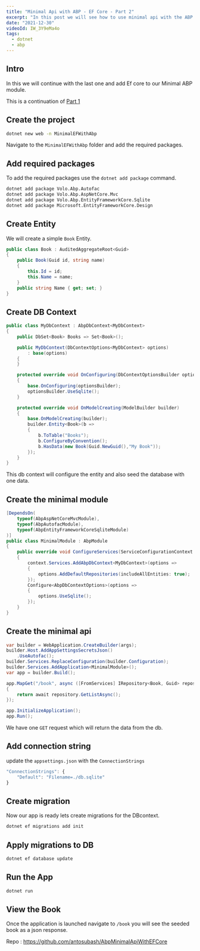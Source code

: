 ```yaml
---
title: "Minimal Api with ABP - EF Core - Part 2"
excerpt: "In this post we will see how to use minimal api with the ABP application and configure EF core."
date: "2021-12-30"
videoId: IW_3Y9eMa4o
tags:
  - dotnet
  - abp
---
```

<TOCInline toc={props.toc} asDisclosure />

## Intro

In this we will continue with the last one and add Ef core to our Minimal ABP module.

This is a continuation of [Part 1](https://blog.antosubash.com/posts/abp-with-minimal-api-p1)

## Create the project

```bash
dotnet new web -n MinimalEFWithAbp
```

Navigate to the `MinimalEFWithAbp` folder and add the required packages.

## Add required packages

To add the required packages use the `dotnet add package` command.

```bash
dotnet add package Volo.Abp.Autofac
dotnet add package Volo.Abp.AspNetCore.Mvc
dotnet add package Volo.Abp.EntityFrameworkCore.Sqlite
dotnet add package Microsoft.EntityFrameworkCore.Design
```

## Create Entity

We will create a simple `Book` Entity.

```cs
public class Book : AuditedAggregateRoot<Guid>
{
    public Book(Guid id, string name)
    {
        this.Id = id;
        this.Name = name;
    }
    public string Name { get; set; }
}
```

## Create DB Context

```cs
public class MyDbContext : AbpDbContext<MyDbContext>
{
    public DbSet<Book> Books => Set<Book>();

    public MyDbContext(DbContextOptions<MyDbContext> options)
        : base(options)
    {
    }

    protected override void OnConfiguring(DbContextOptionsBuilder optionsBuilder)
    {
        base.OnConfiguring(optionsBuilder);
        optionsBuilder.UseSqlite();
    }

    protected override void OnModelCreating(ModelBuilder builder)
    {
        base.OnModelCreating(builder);
        builder.Entity<Book>(b =>
        {
            b.ToTable("Books");
            b.ConfigureByConvention();
            b.HasData(new Book(Guid.NewGuid(),"My Book"));
        });
    }
}
```

This db context will configure the entity and also seed the database with one data.

## Create the minimal module

```cs
[DependsOn(
    typeof(AbpAspNetCoreMvcModule),
    typeof(AbpAutofacModule),
    typeof(AbpEntityFrameworkCoreSqliteModule)
)]
public class MinimalModule : AbpModule
{
    public override void ConfigureServices(ServiceConfigurationContext context)
    {     
        context.Services.AddAbpDbContext<MyDbContext>(options =>
        {
            options.AddDefaultRepositories(includeAllEntities: true);
        }); 
        Configure<AbpDbContextOptions>(options =>
        {
            options.UseSqlite();
        });
    }
}
```

## Create the minimal api

```cs
var builder = WebApplication.CreateBuilder(args);
builder.Host.AddAppSettingsSecretsJson()
    .UseAutofac();
builder.Services.ReplaceConfiguration(builder.Configuration);
builder.Services.AddApplication<MinimalModule>();
var app = builder.Build();

app.MapGet("/book", async ([FromServices] IRepository<Book, Guid> repository) =>
{
    return await repository.GetListAsync();
});

app.InitializeApplication();
app.Run();
```

We have one `GET` request which will return the data from the db.

## Add connection string

update the `appsettings.json` with the `ConnectionStrings`

```js
"ConnectionStrings": {
    "Default": "Filename=./db.sqlite"
}
```

## Create migration

Now our app is ready lets create migrations for the DBcontext.

```bash
dotnet ef migrations add init
```

## Apply migrations to DB

```bash
dotnet ef database update
```

## Run the App

```bash
dotnet run
```

## View the Book

Once the application is launched navigate to `/book` you will see the seeded book as a json response.

Repo : https://github.com/antosubash/AbpMinimalApiWithEFCore
